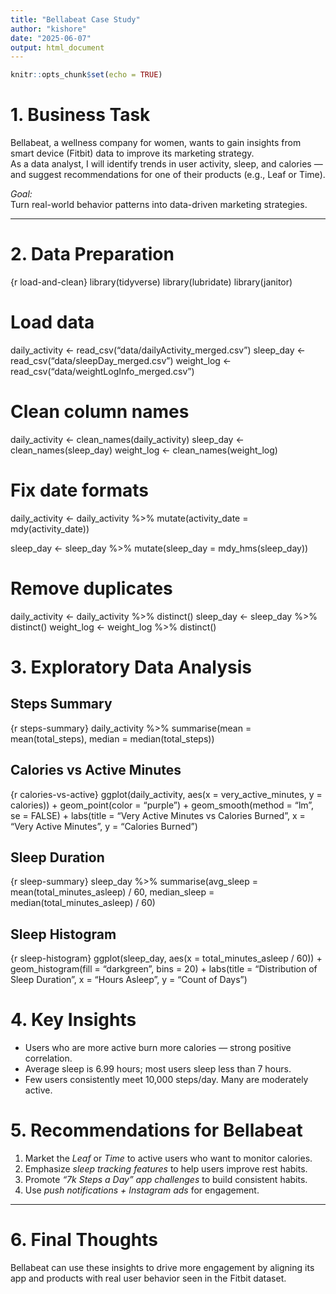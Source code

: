 ---
title: "Bellabeat Case Study"
author: "kishore"
date: "2025-06-07"
output: html_document
---

```{r setup, include=FALSE}
knitr::opts_chunk$set(echo = TRUE)
```

# 1. Business Task

Bellabeat, a wellness company for women, wants to gain insights from smart device (Fitbit) data to improve its marketing strategy.  
As a data analyst, I will identify trends in user activity, sleep, and calories — and suggest recommendations for one of their products (e.g., Leaf or Time).

*Goal:*  
Turn real-world behavior patterns into data-driven marketing strategies.

---

# 2. Data Preparation

{r load-and-clean}
library(tidyverse)
library(lubridate)
library(janitor)

# Load data
daily_activity <- read_csv("data/dailyActivity_merged.csv")
sleep_day <- read_csv("data/sleepDay_merged.csv")
weight_log <- read_csv("data/weightLogInfo_merged.csv")

# Clean column names
daily_activity <- clean_names(daily_activity)
sleep_day <- clean_names(sleep_day)
weight_log <- clean_names(weight_log)

# Fix date formats
daily_activity <- daily_activity %>%
  mutate(activity_date = mdy(activity_date))

sleep_day <- sleep_day %>%
  mutate(sleep_day = mdy_hms(sleep_day))

# Remove duplicates
daily_activity <- daily_activity %>% distinct()
sleep_day <- sleep_day %>% distinct()
weight_log <- weight_log %>% distinct()

# 3. Exploratory Data Analysis

## Steps Summary
{r steps-summary}
daily_activity %>%
  summarise(mean = mean(total_steps), median = median(total_steps))


## Calories vs Active Minutes
{r calories-vs-active}
ggplot(daily_activity, aes(x = very_active_minutes, y = calories)) +
  geom_point(color = "purple") +
  geom_smooth(method = "lm", se = FALSE) +
  labs(title = "Very Active Minutes vs Calories Burned",
       x = "Very Active Minutes", y = "Calories Burned")


## Sleep Duration
{r sleep-summary}
sleep_day %>%
  summarise(avg_sleep = mean(total_minutes_asleep) / 60,
            median_sleep = median(total_minutes_asleep) / 60)


## Sleep Histogram
{r sleep-histogram}
ggplot(sleep_day, aes(x = total_minutes_asleep / 60)) +
  geom_histogram(fill = "darkgreen", bins = 20) +
  labs(title = "Distribution of Sleep Duration", x = "Hours Asleep", y = "Count of Days")


# 4. Key Insights

- Users who are more active burn more calories — strong positive correlation.
- Average sleep is 6.99 hours; most users sleep less than 7 hours.
- Few users consistently meet 10,000 steps/day. Many are moderately active.

# 5. Recommendations for Bellabeat

1. Market the *Leaf* or *Time* to active users who want to monitor calories.
2. Emphasize *sleep tracking features* to help users improve rest habits.
3. Promote *“7k Steps a Day” app challenges* to build consistent habits.
4. Use *push notifications + Instagram ads* for engagement.

---

# 6. Final Thoughts

Bellabeat can use these insights to drive more engagement by aligning its app and products with real user behavior seen in the Fitbit dataset.